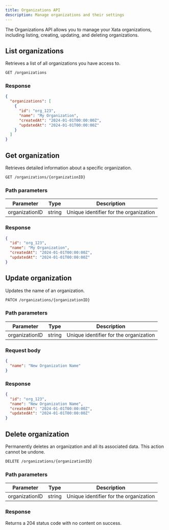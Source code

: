 ```yaml
---
title: Organizations API
description: Manage organizations and their settings
---
```


The Organizations API allows you to manage your Xata organizations, including listing, creating, updating, and deleting organizations.

## List organizations

Retrieves a list of all organizations you have access to.

```bash
GET /organizations
```

### Response

```json
{
  "organizations": [
    {
      "id": "org_123",
      "name": "My Organization",
      "createdAt": "2024-01-01T00:00:00Z",
      "updatedAt": "2024-01-01T00:00:00Z"
    }
  ]
}
```

## Get organization

Retrieves detailed information about a specific organization.

```bash
GET /organizations/{organizationID}
```

### Path parameters

| Parameter | Type | Description |
|-----------|------|-------------|
| organizationID | string | Unique identifier for the organization |

### Response

```json
{
  "id": "org_123",
  "name": "My Organization",
  "createdAt": "2024-01-01T00:00:00Z",
  "updatedAt": "2024-01-01T00:00:00Z"
}
```

## Update organization

Updates the name of an organization.

```bash
PATCH /organizations/{organizationID}
```

### Path parameters

| Parameter | Type | Description |
|-----------|------|-------------|
| organizationID | string | Unique identifier for the organization |

### Request body

```json
{
  "name": "New Organization Name"
}
```

### Response

```json
{
  "id": "org_123",
  "name": "New Organization Name",
  "createdAt": "2024-01-01T00:00:00Z",
  "updatedAt": "2024-01-01T00:00:00Z"
}
```

## Delete organization

Permanently deletes an organization and all its associated data. This action cannot be undone.

```bash
DELETE /organizations/{organizationID}
```

### Path parameters

| Parameter | Type | Description |
|-----------|------|-------------|
| organizationID | string | Unique identifier for the organization |

### Response

Returns a 204 status code with no content on success. 